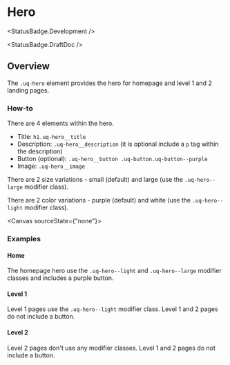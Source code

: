 
<Meta of={HeroStories} />

# Hero

<StatusBadge.Development />

<StatusBadge.DraftDoc />

## Overview

The `.uq-hero` element provides the hero for homepage and level 1 and 2 landing
pages.

### How-to

There are 4 elements within the hero.

- Title: `h1.uq-hero__title`
- Description: `.uq-hero__description` (it is optional include a `p` tag within the description)
- Button (optional): `.uq-hero__button .uq-button.uq-button--purple`
- Image: `.uq-hero__image`

There are 2 size variations - small (default) and large (use the `.uq-hero--large` modifier class).

There are 2 color variations - purple (default) and white (use the `.uq-hero--light` modifier class).

<Canvas sourceState={"none"}>
  <Story of={HeroStories.Hero} />
</Canvas>

<Source of={HeroStories.Hero} />

### Examples

#### Home

The homepage hero use the `.uq-hero--light` and `.uq-hero--large` modifier classes
and includes a purple button.

<Canvas>
  <Story of={HeroStories.Home} />
</Canvas>

#### Level 1

Level 1 pages use the `.uq-hero--light` modifier class. Level 1 and 2 pages do not
include a button.

<Canvas>
  <Story of={HeroStories.Level1} />
</Canvas>

#### Level 2

Level 2 pages don't use any modifier classes. Level 1 and 2 pages do not
include a button.

<Canvas>
  <Story of={HeroStories.Level2} />
</Canvas>
